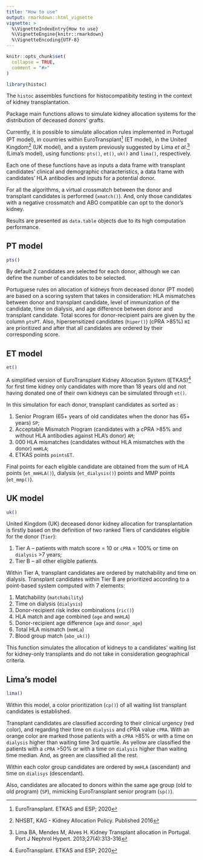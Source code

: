 ```yaml
---
title: "How to use"
output: rmarkdown::html_vignette
vignette: >
  %\VignetteIndexEntry{How to use}
  %\VignetteEngine{knitr::rmarkdown}
  %\VignetteEncoding{UTF-8}
---
```


```r
knitr::opts_chunk$set(
  collapse = TRUE,
  comment = "#>"
)
```

```r
library(histoc)
```
 
The `histoc` assembles functions for histocompatibity testing in the context of kidney transplantation.   

Package main functions allows to simulate kidney allocation systems for the distribution of deceased donors' grafts.

Currently, it is possible to simulate allocation rules implemented in Portugal (PT model), in countries within EuroTransplant^[EuroTransplant. ETKAS and ESP; 2020] (ET model), in the United Kingdom^[NHSBT, KAG - Kidney Allocation Policy. Published 2016] (UK model), and a system previously suggested by Lima *et al.*^[Lima BA, Mendes M, Alves H. Kidney Transplant allocation in Portugal. Port J Nephrol Hypert. 2013;27(4):313-316] (Lima's model), using functions: `pts()`, `et()`, `uk()` and `lima()`, respectively.

Each one of these functions have as inputs a data frame with transplant candidates' clinical and demographic characteristics, a data frame with candidates' HLA antibodies and inputs for a potential donor.

For all the algorithms, a virtual crossmatch between the donor and transplant candidates is performed (`xmatch()`). And, only those candidates with a negative crossmatch and ABO compatible can opt to the donor's kidney.

Results are presented as `data.table` objects due to its high computation performance.

## PT model

```r
pts()
```

By default 2 candidates are selected for each donor, although we can define the number of candidates to be selected.

Portuguese rules on allocation of kidneys from deceased donor (PT model) are based on a scoring system
that takes in consideration: HLA mismatches between donor and transplant candidate, level of immunization of the candidate, time on dialysis, and age difference between donor and transplant candidate. Total scores for donor-recipient pairs are given by the column `ptsPT`. Also, hipersensitized candidates (`hiper()`) (cPRA >85%) `HI` are prioritized and after that
all candidates are ordered by their corresponding score.

## ET model

```r
et()
```

A simplified version of EuroTransplant Kidney Allocation System (ETKAS)^[EuroTransplant. ETKAS and ESP; 2020] for first time kidney only candidates with more than 18 years old and not having donated one of their own kidneys can be simulated through `et()`.

In this simulation for each donor, transplant candidates as sorted as :

1. Senior Program (65+ years of old candidates when the donor has 65+ years) `SP`;
1. Acceptable Mismatch Program (candidates with a cPRA >85% and without HLA antibodies against HLA's donor) `AM`;
1. 000 HLA mismatches (candidates without HLA mismatches with the donor) `mmHLA`;
1. ETKAS points `pointsET`.

Final points for each eligible candidate are obtained from the sum of HLA points (`et_mmHLA()`), dialysis (`et_dialysis()`) points and MMP points (`et_mmp()`).


## UK model

```r
uk()
```


United Kingdom (UK) deceased donor kidney allocation for transplantation is firstly based on the definition of two ranked Tiers of candidates eligible for the donor (`Tier`):

1. Tier A – patients with match score = 10 or `cPRA` = 100% or time on `dialysis` >7 years;
1. Tier B – all other eligible patients.

Within Tier A, transplant candidates are ordered by matchability and time on dialysis. Transplant candidates within Tier B are prioritized according to a point-based system computed with 7 elements:

1. Matchability (`matchability`)
1. Time on dialysis (`dialysis`)
1. Donor-recipient risk index combinations (`ric()`)
1. HLA match and age combined (`age` and `mmHLA`)
1. Donor-recipient age difference (`age` and `donor_age`)
1. Total HLA mismatch (`mmHLa`)
1. Blood group match (`abo_uk()`)

This function simulates the allocation of kidneys to a candidates' waiting list for kidney-only transplants and do not take in consideration geographical criteria.

## Lima's model

```r
lima()
```

Within this model, a color prioritization (`cp()`) of all waiting list transplant candidates is established.

Transplant candidates are classified according to their clinical urgency (red color), and regarding their time on `dialysis` and cPRA value `cPRA`. With an orange color are marked those patients with a `cPRA` >85% or with a time on `dialysis` higher than waiting time 3rd quartile. As yellow are classified the patients with a `cPRA` >50% or with a time on `dialysis` higher than waiting time median. And, as green are classified all the rest.

Within each color group candidates are ordered by `mmHLA` (ascendant) and time on `dialisys` (descendant).

Also, candidates are allocated to donors within the same age group (old to old program) (`SP`), mimicking EuroTransplant senior program (`sp()`).


